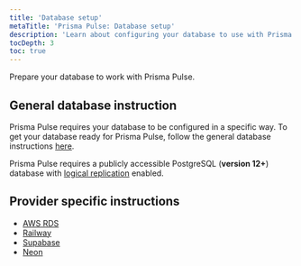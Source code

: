 ```yaml
---
title: 'Database setup'
metaTitle: 'Prisma Pulse: Database setup'
description: 'Learn about configuring your database to use with Prisma Pulse'
tocDepth: 3
toc: true
---
```


<TopBlock>

Prepare your database to work with Prisma Pulse.

</TopBlock>

## General database instruction

Prisma Pulse requires your database to be configured in a specific way. To get your database ready for Prisma Pulse, follow the general database instructions [here](/pulse/database-setup/general-database-instructions).

<Admonition>

Prisma Pulse requires a publicly accessible PostgreSQL (**version 12+**) database with [logical replication](/pulse/database-setup/general-database-instructions#enable-logical-replication) enabled.

</Admonition>

## Provider specific instructions

- [AWS RDS](/pulse/database-setup/aws-rds)
- [Railway](/pulse/database-setup/railway)
- [Supabase](/pulse/database-setup/supabase)
- [Neon](/pulse/database-setup/neon)
